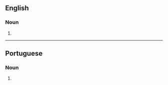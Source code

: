 ==English==

===Noun===
{{head|en|noun form}}

# {{plural of|en|bandana}}

----

==Portuguese==

===Noun===
{{head|pt|noun form}}

# {{plural of|pt|bandana}}